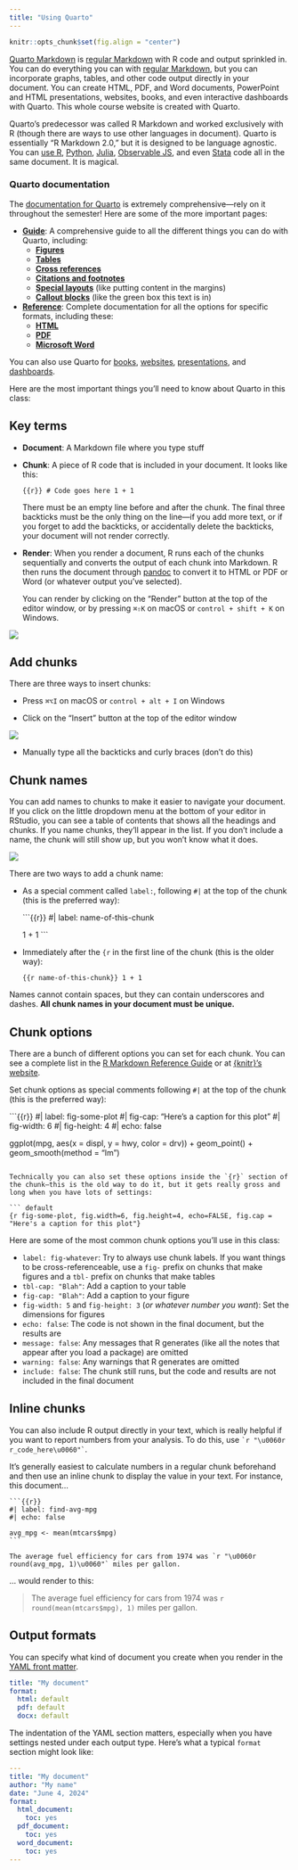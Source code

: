 ```yaml
---
title: "Using Quarto"
---
```


```r
knitr::opts_chunk$set(fig.align = "center")
```

[Quarto Markdown](https://quarto.org/) is [regular Markdown](/resource/markdown.qmd) with R code and output sprinkled in. You can do everything you can with [regular Markdown](/resource/markdown.qmd), but you can incorporate graphs, tables, and other code output directly in your document. You can create HTML, PDF, and Word documents, PowerPoint and HTML presentations, websites, books, and even interactive dashboards with Quarto. This whole course website is created with Quarto.

Quarto's predecessor was called R Markdown and worked exclusively with R (though there are ways to use other languages in document). Quarto is essentially "R Markdown 2.0," but it is designed to be language agnostic. You can [use R](https://quarto.org/docs/computations/r.html), [Python](https://quarto.org/docs/computations/julia.html), [Julia](https://quarto.org/docs/computations/julia.html), [Observable JS](https://quarto.org/docs/computations/ojs.html), and even [Stata](https://gist.github.com/andrewheiss/f38ceb81d362a7fc7cda3ae9ccf1283c) code all in the same document. It is magical.

::: {.callout-tip}
### Quarto documentation

The [documentation for Quarto](https://quarto.org/) is extremely comprehensive—rely on it throughout the semester! Here are some of the more important pages:

- [**Guide**](https://quarto.org/docs/guide/): A comprehensive guide to all the different things you can do with Quarto, including:
  - [**Figures**](https://quarto.org/docs/authoring/figures.html)
  - [**Tables**](https://quarto.org/docs/authoring/tables.html)
  - [**Cross references**](https://quarto.org/docs/authoring/cross-references.html)
  - [**Citations and footnotes**](https://quarto.org/docs/authoring/footnotes-and-citations.html)
  - [**Special layouts**](https://quarto.org/docs/authoring/article-layout.html) (like putting content in the margins)
  - [**Callout blocks**](https://quarto.org/docs/authoring/callouts.html) (like the green box this text is in)
- [**Reference**](https://quarto.org/docs/reference/): Complete documentation for all the options for specific formats, including these:
  - [**HTML**](https://quarto.org/docs/reference/formats/html.html)
  - [**PDF**](https://quarto.org/docs/reference/formats/pdf.html)
  - [**Microsoft Word**](https://quarto.org/docs/reference/formats/docx.html)

You can also use Quarto for [books](https://quarto.org/docs/books/), [websites](https://quarto.org/docs/websites/), [presentations](https://quarto.org/docs/presentations/), and [dashboards](https://quarto.org/docs/dashboards/).
:::

Here are the most important things you'll need to know about Quarto in this class:

## Key terms

- **Document**: A Markdown file where you type stuff

- **Chunk**: A piece of R code that is included in your document. It looks like this:

  ```{{r}}
  # Code goes here
  1 + 1
  ```

  There must be an empty line before and after the chunk. The final three backticks must be the only thing on the line—if you add more text, or if you forget to add the backticks, or accidentally delete the backticks, your document will not render correctly.

- **Render**: When you render a document, R runs each of the chunks sequentially and converts the output of each chunk into Markdown. R then runs the document through [pandoc](https://pandoc.org/) to convert it to HTML or PDF or Word (or whatever output you've selected).

  You can render by clicking on the "Render" button at the top of the editor window, or by pressing `⌘⇧K` on macOS or `control + shift + K` on Windows.

![](/files/img/assignments/render-button.png)


## Add chunks

There are three ways to insert chunks:

- Press `⌘⌥I` on macOS or `control + alt + I` on Windows

- Click on the "Insert" button at the top of the editor window

![](/files/img/reference/insert-chunk.png)

- Manually type all the backticks and curly braces (don't do this)


## Chunk names

You can add names to chunks to make it easier to navigate your document. If you click on the little dropdown menu at the bottom of your editor in RStudio, you can see a table of contents that shows all the headings and chunks. If you name chunks, they'll appear in the list. If you don't include a name, the chunk will still show up, but you won't know what it does.

![](/files/img/reference/chunk-toc.png)

There are two ways to add a chunk name:

- As a special comment called `label:`, following `#|` at the top of the chunk (this is the preferred way):

  ```{{r}}
  #| label: name-of-this-chunk
  
  1 + 1
  ```

- Immediately after the `{r` in the first line of the chunk (this is the older way):

  ```{{r name-of-this-chunk}}
  1 + 1
  ```

Names cannot contain spaces, but they can contain underscores and dashes. **All chunk names in your document must be unique.**


## Chunk options

There are a bunch of different options you can set for each chunk. You can see a complete list in the [R Markdown Reference Guide](https://rstudio.com/wp-content/uploads/2015/03/rmarkdown-reference.pdf) or at [{knitr}'s website](https://yihui.org/knitr/options/).

Set chunk options as special comments following `#|` at the top of the chunk (this is the preferred way):

```{{r}}
#| label: fig-some-plot
#| fig-cap: "Here's a caption for this plot"
#| fig-width: 6
#| fig-height: 4
#| echo: false

ggplot(mpg, aes(x = displ, y = hwy, color = drv)) +
  geom_point() +
  geom_smooth(method = "lm")
```

Technically you can also set these options inside the `{r}` section of the chunk—this is the old way to do it, but it gets really gross and long when you have lots of settings:

``` default
{r fig-some-plot, fig.width=6, fig.height=4, echo=FALSE, fig.cap = "Here's a caption for this plot"}
```

Here are some of the most common chunk options you'll use in this class:

- `label: fig-whatever`: Try to always use chunk labels. If you want things to be cross-referenceable, use a `fig-` prefix on chunks that make figures and a `tbl-` prefix on chunks that make tables
- `tbl-cap: "Blah"`: Add a caption to your table
- `fig-cap: "Blah"`: Add a caption to your figure
- `fig-width: 5` and `fig-height: 3` (*or whatever number you want*): Set the dimensions for figures
- `echo: false`: The code is not shown in the final document, but the results are
- `message: false`: Any messages that R generates (like all the notes that appear after you load a package) are omitted
- `warning: false`: Any warnings that R generates are omitted
- `include: false`: The chunk still runs, but the code and results are not included in the final document


## Inline chunks

You can also include R output directly in your text, which is really helpful if you want to report numbers from your analysis. To do this, use `` `r "\u0060r r_code_here\u0060"` ``.

It's generally easiest to calculate numbers in a regular chunk beforehand and then use an inline chunk to display the value in your text. For instance, this document…

````
```{{r}}
#| label: find-avg-mpg
#| echo: false

avg_mpg <- mean(mtcars$mpg)
```

The average fuel efficiency for cars from 1974 was `r "\u0060r round(avg_mpg, 1)\u0060"` miles per gallon.

````

… would render to this:

> The average fuel efficiency for cars from 1974 was `r round(mean(mtcars$mpg), 1)` miles per gallon.


## Output formats

You can specify what kind of document you create when you render in the [YAML front matter](/resource/markdown.qmd#front-matter). 

``` yaml
title: "My document"
format:
  html: default
  pdf: default
  docx: default
```

The indentation of the YAML section matters, especially when you have settings nested under each output type. Here's what a typical `format` section might look like:

``` yaml
---
title: "My document"
author: "My name"
date: "June 4, 2024"
format: 
  html_document: 
    toc: yes
  pdf_document: 
    toc: yes
  word_document: 
    toc: yes
---
```
